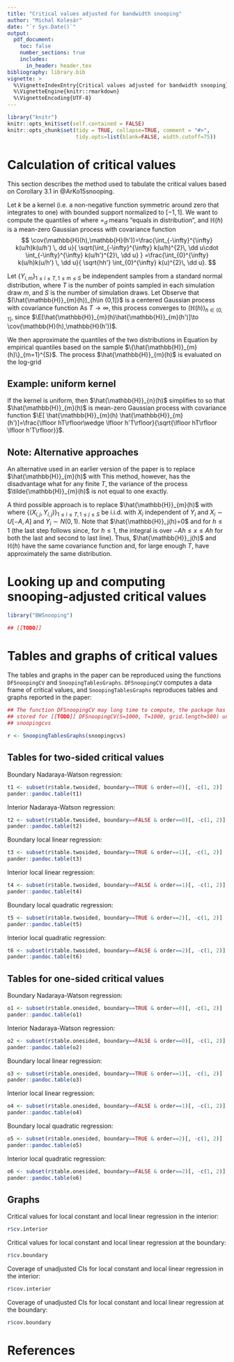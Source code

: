 ```yaml
---
title: "Critical values adjusted for bandwidth snooping"
author: "Michal Kolesár"
date: "`r Sys.Date()`"
output:
  pdf_document:
    toc: false
    number_sections: true
    includes:
      in_header: header.tex
bibliography: library.bib
vignette: >
  %\VignetteIndexEntry{Critical values adjusted for bandwidth snooping}
  %\VignetteEngine{knitr::rmarkdown}
  %\VignetteEncoding{UTF-8}
---
```


```r
library("knitr")
knitr::opts_knit$set(self.contained = FALSE)
knitr::opts_chunk$set(tidy = TRUE, collapse=TRUE, comment = "#>",
                      tidy.opts=list(blank=FALSE, width.cutoff=75))
```


# Calculation of critical values

This section describes the method used to tabulate the critical values based on
Corollary 3.1 in @ArKo15snooping.

Let $k$ be a kernel (i.e.\ a non-negative function symmetric around zero that
integrates to one) with bounded support normalized to $[-1,1]$. We want to
compute the quantiles of
\begin{equation}\label{eq:1}
  \sup_{1\leq h\leq t}
  \mathbb{H}(h)=_{d}\sup_{1/t\leq h\leq 1}\mathbb{H}(h),\qquad\text{and}\quad
  \sup_{1\leq h\leq t}
  |\mathbb{H}(h)|=_{d}\sup_{1/t\leq h\leq 1}|\mathbb{H}(h)|
\end{equation}
where $=_{d}$ means "equals in distribution", and $\mathbb{H}(h)$ is a mean-zero
Gaussian process with covariance function
$$ \cov(\mathbb{H}(h),\mathbb{H}(h'))=\frac{\int_{-\infty}^{\infty}
    k(u/h)k(u/h') \, dd u}{ \sqrt{\int_{-\infty}^{\infty} k(u/h)^{2}\, \dd
    u\cdot \int_{-\infty}^{\infty} k(u/h')^{2}\, \dd u} }
    =\frac{\int_{0}^{\infty} k(u/h)k(u/h') \, \dd u}{ \sqrt{hh'}
    \int_{0}^{\infty} k(u)^{2}\, \dd u}. $$

Let $\{Y_{i,m}\}_{1\leq i\leq T,1\leq m\leq S}$ be independent samples from a
standard normal distribution, where $T$ is the number of points sampled in each
simulation draw $m$, and $S$ is the number of simulation draws. Let
\begin{equation*}
  \hat{\mathbb{H}}_{m}(h)=\frac{1/\sqrt{T}
    \sum_{i=1}^{T}Y_{i,m}k\left(i/hT\right)}{\sqrt{T^{-1}
    \sum_{i=1}^{T} k(i/hT)^2}}.
\end{equation*}
Observe that $(\hat{\mathbb{H}}_{m}(h))_{h\in (0,1]}$ is a centered
Gaussian process with covariance function
\begin{equation*}
    \E[\hat{\mathbb{H}}_{m}(h)\hat{\mathbb{H}}_{m}(h')]=
    \frac{1/T\sum_{i=1}^{T}k(i/hT)k(i/h'T)}{ \sqrt{T^{-1} \sum_{i=1}^{T}
    k(i/hT)^2}\sqrt{T^{-1} \sum_{i=1}^{T} k(i/h'T)^2}}.
\end{equation*}
As $T\to\infty$, this process converges to $\left(\mathbb{H}(h)\right)_{h\in
  (0,1]}$, since $\E[\hat{\mathbb{H}}_{m}(h)\hat{\mathbb{H}}_{m}(h')]\to
  \cov(\mathbb{H}(h),\mathbb{H}(h'))$.

We then approximate the quantiles of the two distributions in Equation
\eqref{eq:1} by empirical quantiles based on the sample
$\{\hat{\mathbb{H}}_{m}(h)\}_{m=1}^{S}$. The process $\hat{\mathbb{H}}_{m}(h)$
is evaluated on the log-grid
\begin{equation*}
  \exp(\log(t):\text{stepsize}:\log(1)).
\end{equation*}


## Example: uniform kernel
If the kernel is uniform, then $\hat{\mathbb{H}}_{n}(h)$ simplifies to
\begin{equation*}
  \hat{\mathbb{H}}_{m}(h)=\frac{\sum_{i=1}^{\lfloor hT\rfloor}Y_{i,m}}{\sqrt{
    \lfloor hT\rfloor}}.
\end{equation*}
so that $\hat{\mathbb{H}}_{m}(h)$ is mean-zero Gaussian process with covariance
function $\E[ \hat{\mathbb{H}}_{m}(h) \hat{\mathbb{H}}_{m}(h')]=\frac{\lfloor
  hT\rfloor\wedge \lfloor h'T\rfloor}{\sqrt{\lfloor hT\rfloor \lfloor h'T\rfloor}}$.


## Note: Alternative approaches

An alternative used in an earlier version of the paper is to replace
$\hat{\mathbb{H}}_{m}(h)$ with
\begin{equation*}
  \tilde{\mathbb{H}}_{m}(h)=\frac{1/\sqrt{T}
    \sum_{i=1}^{T}Y_{i,m}k\left(i/hT\right)}{\sqrt{
      h\int_{0}^{\infty} k(u)^{2}\, \dd u}}
\end{equation*}
This method, however, has the disadvantage what for any finite $T$, the variance
of the process $\tilde{\mathbb{H}}_{m}(h)$ is not equal to one exactly.

A third possible approach is to replace $\hat{\mathbb{H}}_{m}(h)$ with
\begin{align*}
  \hat{\mathbb{H}}_j(h) =\frac{\frac{1}{\sqrt{T}}
    \sum_{i=1}^{T}Y_{i,j}k(X_i/h)}{\sqrt{\frac{1}{2A}\int k(u/h)^2\, du}}
  =\frac{\frac{1}{\sqrt{T}} \sum_{i=1}^{T}Y_{i,j}k(X_i/h)}{\sqrt{\frac{h}{2A}\int
      k(u)^2\, du}},
\end{align*}
where $\{(X_{i,j},Y_{i,j})\}_{1\le i\le T,1\le j\le S}$ be i.i.d. with $X_i$
independent of $Y_i$ and $X_i\sim U[-A,A]$ and $Y_i\sim N(0,1)$.
Note that $\hat{\mathbb{H}}_j(h)=0$ and
\begin{align*}
  \cov(\hat{\mathbb{H}}_j(h),\hat{\mathbb{H}}_j(h'))
  &=\frac{EY_{i,j}^2k(X_i/h)k(X_i/h') }{\sqrt{\frac{1}{2A}\int k(u/h)^2\,
      du}\sqrt{\frac{1}{2A}\int k(u/h')^2\, du}}
  \\
  & =\frac{Ek(X_i/h)k(X_i/h')}{\frac{1}{2A}\sqrt{\int k(u/h)^2\, du}\sqrt{\int
      k(u/h')^2\, du}}
  =\frac{\frac{1}{2A}\int_{x=-A}^{A} k(x/h)k(x/h')\, dx}{\frac{1}{2A}\sqrt{\int k(u/h)^2\, du}\sqrt{\int k(u/h')^2\, du}}  \\
  & =\frac{\int_{x=-\infty}^\infty k(x/h)k(x/h')\, dx}{\sqrt{\int k(u/h)^2\,
      du}\sqrt{\int k(u/h')^2\, du}}
\end{align*}
for $h\le 1$ (the last step follows since, for $h\le 1$, the integral is over
$-Ah\le x\le Ah$ for both the last and second to last line). Thus,
$\hat{\mathbb{H}}_j(h)$ and $\mathbb{H}(h)$ have the same covariance function
and, for large enough $T$, have approximately the same distribution.

# Looking up and computing snooping-adjusted critical values

```r
library("BWSnooping")

## [[TODO]]
```

# Tables and graphs of critical values

The tables and graphs in the paper can be reproduced using the functions
`DFSnoopingCV` and `SnoopingTablesGraphs`. `DFSnoopingCV` computes a data frame
of critical values, and `SnoopingTablesGraphs` reproduces tables and graphs
reported in the paper:

```r

## The function DFSnoopingCV may long time to compute, the package has results
## stored for [[TODO]] DFSnoopingCV(S=1000, T=1000, grid.length=500) under the data frame
## snoopingcvs

r <- SnoopingTablesGraphs(snoopingcvs)
```

## Tables for two-sided critical values

Boundary Nadaraya-Watson regression:
```r
t1 <- subset(r$table.twosided, boundary==TRUE & order==0)[, -c(1, 2)]
pander::pandoc.table(t1)
```
Interior Nadaraya-Watson regression:
```r
t2 <- subset(r$table.twosided, boundary==FALSE & order==0)[, -c(1, 2)]
pander::pandoc.table(t2)
```

Boundary local linear regression:
```r
t3 <- subset(r$table.twosided, boundary==TRUE & order==1)[, -c(1, 2)]
pander::pandoc.table(t3)
```

Interior local linear regression:
```r
t4 <- subset(r$table.twosided, boundary==FALSE & order==1)[, -c(1, 2)]
pander::pandoc.table(t4)
```

Boundary local quadratic regression:
```r
t5 <- subset(r$table.twosided, boundary==TRUE & order==2)[, -c(1, 2)]
pander::pandoc.table(t5)
```

Interior local quadratic regression:
```r
t6 <- subset(r$table.twosided, boundary==FALSE & order==2)[, -c(1, 2)]
pander::pandoc.table(t6)
```

## Tables for one-sided critical values

Boundary Nadaraya-Watson regression:
```r
o1 <- subset(r$table.onesided, boundary==TRUE & order==0)[, -c(1, 2)]
pander::pandoc.table(o1)
```

Interior Nadaraya-Watson regression:
```r
o2 <- subset(r$table.onesided, boundary==FALSE & order==0)[, -c(1, 2)]
pander::pandoc.table(o2)
```

Boundary local linear regression:
```r
o3 <- subset(r$table.onesided, boundary==TRUE & order==1)[, -c(1, 2)]
pander::pandoc.table(o3)
```

Interior local linear regression:
```r
o4 <- subset(r$table.onesided, boundary==FALSE & order==1)[, -c(1, 2)]
pander::pandoc.table(o4)
```

Boundary local quadratic regression:
```r
o5 <- subset(r$table.onesided, boundary==TRUE & order==2)[, -c(1, 2)]
pander::pandoc.table(o5)
```

Interior local quadratic regression:
```r
o6 <- subset(r$table.onesided, boundary==FALSE & order==2)[, -c(1, 2)]
pander::pandoc.table(o6)
```


## Graphs

Critical values for local constant and local linear regression in the interior:
```r
r$cv.interior
```

Critical values for local constant and local linear regression at the boundary:
```r
r$cv.boundary
```

Coverage of unadjusted CIs for local constant and local linear regression in the
interior:
```r
r$cov.interior
```

Coverage of unadjusted CIs for local constant and local linear regression at the
boundary:
```r
r$cov.boundary
```



# References

